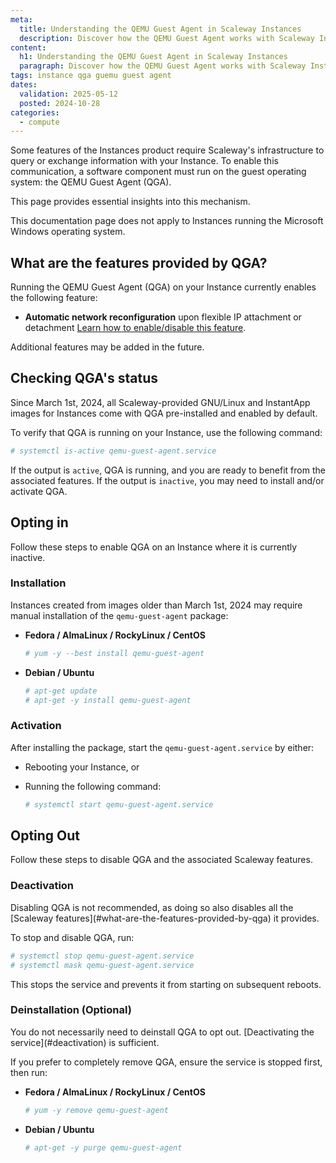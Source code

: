 ```yaml
---
meta:
  title: Understanding the QEMU Guest Agent in Scaleway Instances
  description: Discover how the QEMU Guest Agent works with Scaleway Instances.
content:
  h1: Understanding the QEMU Guest Agent in Scaleway Instances
  paragraph: Discover how the QEMU Guest Agent works with Scaleway Instances.
tags: instance qga guemu guest agent
dates:
  validation: 2025-05-12
  posted: 2024-10-28
categories:
  - compute
---
```


Some features of the Instances product require Scaleway's infrastructure to query or exchange information with your Instance. To enable this communication, a software component must run on the guest operating system: the QEMU Guest Agent (QGA).

This page provides essential insights into this mechanism.

<Message type="note">
  This documentation page does not apply to Instances running the Microsoft Windows operating system.
</Message>

## What are the features provided by QGA?

Running the QEMU Guest Agent (QGA) on your Instance currently enables the following feature:

- **Automatic network reconfiguration** upon flexible IP attachment or detachment [Learn how to enable/disable this feature](/instances/reference-content/understanding-automatic-network-hot-reconfiguration/).

Additional features may be added in the future.

## Checking QGA's status

Since March 1st, 2024, all Scaleway-provided GNU/Linux and InstantApp images for Instances come with QGA pre-installed and enabled by default.

To verify that QGA is running on your Instance, use the following command:

```bash
# systemctl is-active qemu-guest-agent.service
```

If the output is `active`, QGA is running, and you are ready to benefit from the associated features. If the output is `inactive`, you may need to install and/or activate QGA.

## Opting in

Follow these steps to enable QGA on an Instance where it is currently inactive.

### Installation

Instances created from images older than March 1st, 2024 may require manual installation of the `qemu-guest-agent` package:

- **Fedora / AlmaLinux / RockyLinux / CentOS**

  ```bash
  # yum -y --best install qemu-guest-agent
  ```

- **Debian / Ubuntu**

  ```bash
  # apt-get update
  # apt-get -y install qemu-guest-agent
  ```

### Activation

After installing the package, start the `qemu-guest-agent.service` by either:

- Rebooting your Instance, or
- Running the following command:

  ```bash
  # systemctl start qemu-guest-agent.service
  ```

## Opting Out

Follow these steps to disable QGA and the associated Scaleway features.

### Deactivation

<Message type="important">
  Disabling QGA is not recommended, as doing so also disables all the [Scaleway features](#what-are-the-features-provided-by-qga) it provides.
</Message>

To stop and disable QGA, run:

```bash
# systemctl stop qemu-guest-agent.service
# systemctl mask qemu-guest-agent.service
```

This stops the service and prevents it from starting on subsequent reboots.

### Deinstallation (Optional)

<Message type="note">
  You do not necessarily need to deinstall QGA to opt out. [Deactivating the service](#deactivation) is sufficient.
</Message>

If you prefer to completely remove QGA, ensure the service is stopped first, then run:

- **Fedora / AlmaLinux / RockyLinux / CentOS**

  ```bash
  # yum -y remove qemu-guest-agent
  ```

- **Debian / Ubuntu**

  ```bash
  # apt-get -y purge qemu-guest-agent
  ```